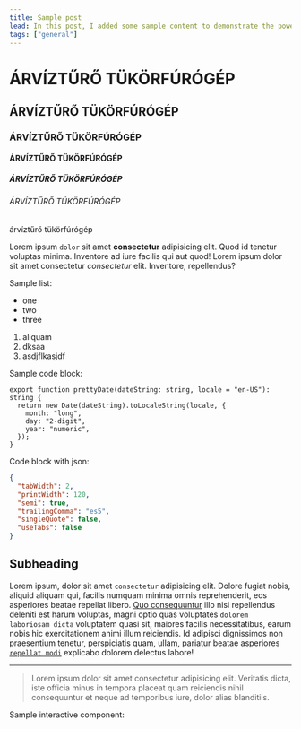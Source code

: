 ```yaml
---
title: Sample post
lead: In this post, I added some sample content to demonstrate the power of MDX.
tags: ["general"]
---
```



# ÁRVÍZTŰRŐ TÜKÖRFÚRÓGÉP

## ÁRVÍZTŰRŐ TÜKÖRFÚRÓGÉP

### ÁRVÍZTŰRŐ TÜKÖRFÚRÓGÉP

#### ÁRVÍZTŰRŐ TÜKÖRFÚRÓGÉP

##### ÁRVÍZTŰRŐ TÜKÖRFÚRÓGÉP

###### ÁRVÍZTŰRŐ TÜKÖRFÚRÓGÉP

árvíztűrő tükörfúrógép

Lorem ipsum `dolor` sit amet **consectetur** adipisicing elit. Quod id tenetur voluptas minima. Inventore ad iure facilis qui aut quod! Lorem ipsum dolor sit amet consectetur _consectetur_ elit. Inventore, repellendus?

Sample list:

- one
- two
- three

1. aliquam
2. dksaa
3. asdjflkasjdf

Sample code block:

```typescript:index.tsx
export function prettyDate(dateString: string, locale = "en-US"): string {
  return new Date(dateString).toLocaleString(locale, {
    month: "long",
    day: "2-digit",
    year: "numeric",
  });
}
```

Code block with json:

```json
{
  "tabWidth": 2,
  "printWidth": 120,
  "semi": true,
  "trailingComma": "es5",
  "singleQuote": false,
  "useTabs": false
}
```

## Subheading

Lorem ipsum, dolor sit amet `consectetur` adipisicing elit. Dolore fugiat nobis, aliquid aliquam qui, facilis numquam minima omnis reprehenderit, eos asperiores beatae repellat libero. [Quo consequuntur](https://google.com) illo nisi repellendus deleniti est harum voluptas, magni optio quas voluptates `dolorem laboriosam dicta` voluptatem quasi sit, maiores facilis necessitatibus, earum nobis hic exercitationem animi illum reiciendis. Id adipisci dignissimos non praesentium tenetur, perspiciatis quam, ullam, pariatur beatae asperiores [`repellat modi`](https://reddit.com) explicabo dolorem delectus labore!

---

> Lorem ipsum dolor sit amet consectetur adipisicing elit. Veritatis dicta, iste officia minus in tempora placeat quam reiciendis nihil consequuntur et neque ad temporibus iure, dolor alias blanditiis.

Sample interactive component:

<Counter />
